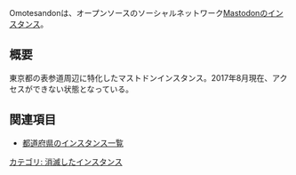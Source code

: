 {{unreachable|year=2017|month=8}}
{{Infobox instance
| Name          = Omotesandon
| Domain        = https://omotesandon.com/
| Admin         = 不明
| Country       = 日本
| Start         = 不明
| End = 不明
}}Omotesandonは、オープンソースのソーシャルネットワーク[[Mastodon]]のインスタンス。

== 概要 ==
東京都の表参道周辺に特化したマストドンインスタンス。2017年8月現在、アクセスができない状態となっている。

== 関連項目 ==
* [[都道府県のインスタンス一覧]]

{{DEFAULTSORT:おもてさんどう}}
[[カテゴリ: 消滅したインスタンス]]